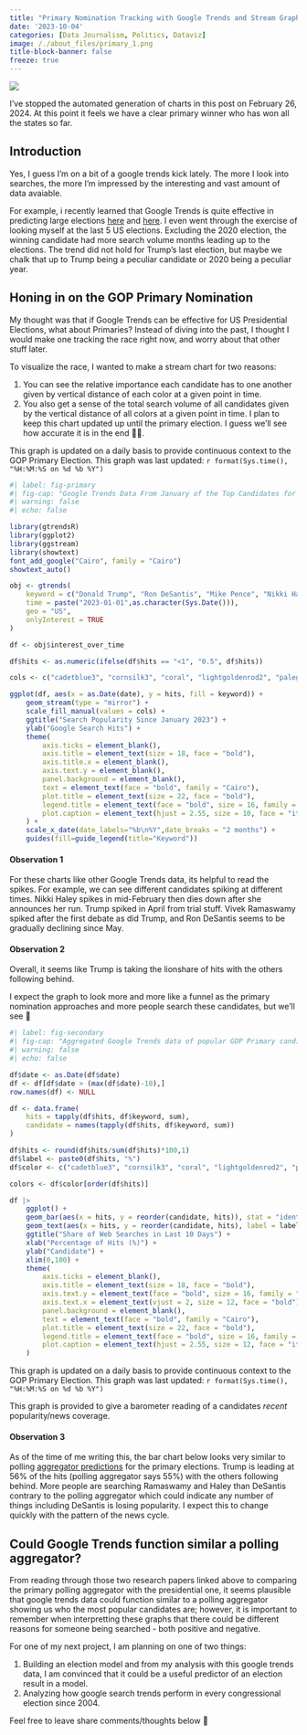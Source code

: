 ```yaml
---
title: "Primary Nomination Tracking with Google Trends and Stream Graphs"
date: '2023-10-04'
categories: [Data Journalism, Politics, Dataviz]
image: /./about_files/primary_1.png
title-block-banner: false
freeze: true
---
```


![](/./about_files/primary_1.png){fig-align="center"}

:::{.callout-note}
I've stopped the automated generation of charts in this post on February 26, 2024. At this point it feels we have a clear primary winner who has won all the states so far.
:::

## Introduction

Yes, I guess I'm on a bit of a google trends kick lately. The more I look into searches, the more I'm impressed by the interesting and vast amount of data avaiable.

For example, i recently learned that Google Trends is quite effective in predicting large elections [here](https://journals.sagepub.com/doi/10.1177/0002764220975067) and [here](https://www.mdpi.com/2306-5729/7/11/143). I even went through the exercise of looking myself at the last 5 US elections. Excluding the 2020 election, the winning candidate had more search volume months leading up to the elections. The trend did not hold for Trump's last election, but maybe we chalk that up to Trump being a peculiar candidate or 2020 being a peculiar year.

## Honing in on the GOP Primary Nomination

My thought was that if Google Trends can be effective for US Presidential Elections, what about Primaries? Instead of diving into the past, I thought I would make one tracking the race right now, and worry about that other stuff later.

To visualize the race, I wanted to make a stream chart for two reasons:

1. You can see the relative importance each candidate has to one another given by vertical distance of each color at a given point in time.
2. You also get a sense of the total search volume of all candidates given by the vertical distance of all colors at a given point in time.
I plan to keep this chart updated up until the primary election. I guess we'll see how accurate it is in the end 🤷‍♂️.

:::{.callout-note}
This graph is updated on a daily basis to provide continuous context to the GOP Primary Election. This graph was last updated: `r format(Sys.time(), "%H:%M:%S on %d %b %Y")`
:::

```r
#| label: fig-primary
#| fig-cap: "Google Trends Data From January of the Top Candidates for the Republican Party. "
#| warning: false
#| echo: false

library(gtrendsR)
library(ggplot2)
library(ggstream)
library(showtext)
font_add_google("Cairo", family = "Cairo")
showtext_auto()

obj <- gtrends(
    keyword = c("Donald Trump", "Ron DeSantis", "Mike Pence", "Nikki Haley", "Vivek Ramaswamy"),
    time = paste("2023-01-01",as.character(Sys.Date())),
    geo = "US",
    onlyInterest = TRUE
)

df <- obj$interest_over_time

df$hits <- as.numeric(ifelse(df$hits == "<1", "0.5", df$hits))

cols <- c("cadetblue3", "cornsilk3", "coral", "lightgoldenrod2", "palegreen3")

ggplot(df, aes(x = as.Date(date), y = hits, fill = keyword)) +
    geom_stream(type = "mirror") + 
    scale_fill_manual(values = cols) + 
    ggtitle("Search Popularity Since January 2023") +
    ylab("Google Search Hits") +
    theme(
        axis.ticks = element_blank(),
        axis.title = element_text(size = 18, face = "bold"),
        axis.title.x = element_blank(),
        axis.text.y = element_blank(),
        panel.background = element_blank(),
        text = element_text(face = "bold", family = "Cairo"),
        plot.title = element_text(size = 22, face = "bold"),
        legend.title = element_text(face = "bold", size = 16, family = "Cairo"),
        plot.caption = element_text(hjust = 2.55, size = 10, face = "italic")
    ) + 
    scale_x_date(date_labels="%b\n%Y",date_breaks = "2 months") + 
    guides(fill=guide_legend(title="Keyword"))
```

#### Observation 1

For these charts like other Google Trends data, its helpful to read the spikes. For example, we can see different candidates spiking at different times. Nikki Haley spikes in mid-February then dies down after she announces her run. Trump spiked in April from trial stuff. Vivek Ramaswamy spiked after the first debate as did Trump, and Ron DeSantis seems to be gradually declining since May.

#### Observation 2

Overall, it seems like Trump is taking the lionshare of hits with the others following behind.

:::{.callout-tip}
I expect the graph to look more and more like a funnel as the primary nomination approaches and more people search these candidates, but we'll see 👀
:::

```r
#| label: fig-secondary
#| fig-cap: "Aggregated Google Trends data of popular GOP Primary candidates in the last 10 days of available Google Search data. It is usually delayed by three days."
#| warning: false
#| echo: false

df$date <- as.Date(df$date)
df <- df[df$date > (max(df$date)-10),]
row.names(df) <- NULL

df <- data.frame(
    hits = tapply(df$hits, df$keyword, sum),
    candidate = names(tapply(df$hits, df$keyword, sum))
)

df$hits <- round(df$hits/sum(df$hits)*100,1)
df$label <- paste0(df$hits, "%")
df$color <- c("cadetblue3", "cornsilk3", "coral", "lightgoldenrod2", "palegreen3")

colors <- df$color[order(df$hits)]

df |> 
    ggplot() + 
    geom_bar(aes(x = hits, y = reorder(candidate, hits)), stat = "identity", width = 0.8, fill = df$color) +
    geom_text(aes(x = hits, y = reorder(candidate, hits), label = label), hjust = -.08, family = "Cairo", fontface = "bold", size = 5) + 
    ggtitle("Share of Web Searches in Last 10 Days") +
    xlab("Percentage of Hits (%)") +
    ylab("Candidate") +
    xlim(0,100) +
    theme(
        axis.ticks = element_blank(),
        axis.title = element_text(size = 18, face = "bold"),
        axis.text.y = element_text(face = "bold", size = 16, family = "Cairo", color = colors, margin = margin(r = -15)),
        axis.text.x = element_text(vjust = 2, size = 12, face = "bold"),
        panel.background = element_blank(),
        text = element_text(face = "bold", family = "Cairo"),
        plot.title = element_text(size = 22, face = "bold"),
        legend.title = element_text(face = "bold", size = 16, family = "Cairo"),
        plot.caption = element_text(hjust = 2.55, size = 12, face = "italic")
    )

```

:::{.callout-note}
This graph is updated on a daily basis to provide continuous context to the GOP Primary Election. This graph was last updated: `r format(Sys.time(), "%H:%M:%S on %d %b %Y")`
:::

This graph is provided to give a barometer reading of a candidates *recent* popularity/news coverage. 

#### Observation 3

As of the time of me writing this, the bar chart below looks very similar to polling [aggregator predictions](https://projects.fivethirtyeight.com/polls/president-primary-r/2024/national/) for the primary elections. Trump is leading at 56% of the hits (polling aggregator says 55%) with the others following behind. More people are searching Ramaswamy and Haley than DeSantis contrary to the polling aggregator which could indicate any number of things including DeSantis is losing popularity. I expect this to change quickly with the pattern of the news cycle.

## Could Google Trends function similar a polling aggregator?

From reading through those two research papers linked above to comparing the primary polling aggregator with the presidential one, it seems plausible that google trends data could function similar to a polling aggregator showing us who the most popular candidates are; however, it is important to remember when interpretting these graphs that there could be different reasons for someone being searched - both positive and negative.

For one of my next project, I am planning on one of two things:

1. Building an election model and from my analysis with this google trends data, I am convinced that it could be a useful predictor of an election result in a model.
2. Analyzing how google search trends perform in every congressional election since 2004.

Feel free to leave share comments/thoughts below 🙂
